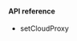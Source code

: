 <PlatformWrapper platform="ios">

#### API reference

* <Link to="{{Global.API_REF_IOS_ROOT_RTC_ENGINE_KIT}}/setcloudproxy(_:)">setCloudProxy</Link>

</PlatformWrapper>
